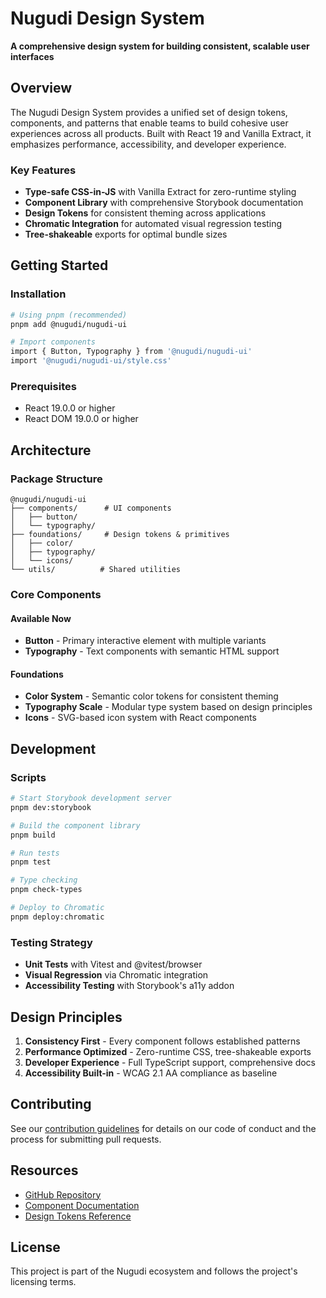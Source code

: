 
<Meta title='Introduction' />

# Nugudi Design System

**A comprehensive design system for building consistent, scalable user interfaces**

## Overview

The Nugudi Design System provides a unified set of design tokens, components, and patterns that enable teams to build cohesive user experiences across all products. Built with React 19 and Vanilla Extract, it emphasizes performance, accessibility, and developer experience.

### Key Features

- **Type-safe CSS-in-JS** with Vanilla Extract for zero-runtime styling
- **Component Library** with comprehensive Storybook documentation
- **Design Tokens** for consistent theming across applications
- **Chromatic Integration** for automated visual regression testing
- **Tree-shakeable** exports for optimal bundle sizes

## Getting Started

### Installation

```bash
# Using pnpm (recommended)
pnpm add @nugudi/nugudi-ui

# Import components
import { Button, Typography } from '@nugudi/nugudi-ui'
import '@nugudi/nugudi-ui/style.css'
```

### Prerequisites

- React 19.0.0 or higher
- React DOM 19.0.0 or higher

## Architecture

### Package Structure

```
@nugudi/nugudi-ui
├── components/      # UI components
│   ├── button/
│   └── typography/
├── foundations/     # Design tokens & primitives
│   ├── color/
│   ├── typography/
│   └── icons/
└── utils/          # Shared utilities
```

### Core Components

#### Available Now

- **Button** - Primary interactive element with multiple variants
- **Typography** - Text components with semantic HTML support

#### Foundations

- **Color System** - Semantic color tokens for consistent theming
- **Typography Scale** - Modular type system based on design principles
- **Icons** - SVG-based icon system with React components

## Development

### Scripts

```bash
# Start Storybook development server
pnpm dev:storybook

# Build the component library
pnpm build

# Run tests
pnpm test

# Type checking
pnpm check-types

# Deploy to Chromatic
pnpm deploy:chromatic
```

### Testing Strategy

- **Unit Tests** with Vitest and @vitest/browser
- **Visual Regression** via Chromatic integration
- **Accessibility Testing** with Storybook's a11y addon

## Design Principles

1. **Consistency First** - Every component follows established patterns
2. **Performance Optimized** - Zero-runtime CSS, tree-shakeable exports
3. **Developer Experience** - Full TypeScript support, comprehensive docs
4. **Accessibility Built-in** - WCAG 2.1 AA compliance as baseline

## Contributing

See our [contribution guidelines](https://github.com/nugudi/nugudi) for details on our code of conduct and the process for submitting pull requests.

## Resources

- [GitHub Repository](https://github.com/nugudi/nugudi)
- [Component Documentation](/?path=/docs/components-button--docs)
- [Design Tokens Reference](/?path=/docs/foundations-color--docs)

## License

This project is part of the Nugudi ecosystem and follows the project's licensing terms.
